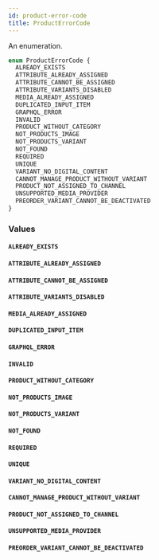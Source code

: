 ```yaml
---
id: product-error-code
title: ProductErrorCode
---
```



An enumeration.

```graphql
enum ProductErrorCode {
  ALREADY_EXISTS
  ATTRIBUTE_ALREADY_ASSIGNED
  ATTRIBUTE_CANNOT_BE_ASSIGNED
  ATTRIBUTE_VARIANTS_DISABLED
  MEDIA_ALREADY_ASSIGNED
  DUPLICATED_INPUT_ITEM
  GRAPHQL_ERROR
  INVALID
  PRODUCT_WITHOUT_CATEGORY
  NOT_PRODUCTS_IMAGE
  NOT_PRODUCTS_VARIANT
  NOT_FOUND
  REQUIRED
  UNIQUE
  VARIANT_NO_DIGITAL_CONTENT
  CANNOT_MANAGE_PRODUCT_WITHOUT_VARIANT
  PRODUCT_NOT_ASSIGNED_TO_CHANNEL
  UNSUPPORTED_MEDIA_PROVIDER
  PREORDER_VARIANT_CANNOT_BE_DEACTIVATED
}
```


### Values

#### `ALREADY_EXISTS` 




#### `ATTRIBUTE_ALREADY_ASSIGNED` 




#### `ATTRIBUTE_CANNOT_BE_ASSIGNED` 




#### `ATTRIBUTE_VARIANTS_DISABLED` 




#### `MEDIA_ALREADY_ASSIGNED` 




#### `DUPLICATED_INPUT_ITEM` 




#### `GRAPHQL_ERROR` 




#### `INVALID` 




#### `PRODUCT_WITHOUT_CATEGORY` 




#### `NOT_PRODUCTS_IMAGE` 




#### `NOT_PRODUCTS_VARIANT` 




#### `NOT_FOUND` 




#### `REQUIRED` 




#### `UNIQUE` 




#### `VARIANT_NO_DIGITAL_CONTENT` 




#### `CANNOT_MANAGE_PRODUCT_WITHOUT_VARIANT` 




#### `PRODUCT_NOT_ASSIGNED_TO_CHANNEL` 




#### `UNSUPPORTED_MEDIA_PROVIDER` 




#### `PREORDER_VARIANT_CANNOT_BE_DEACTIVATED` 







